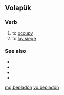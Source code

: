 ==Volapük==

===Verb===
{{head|vo|verb}}

# to [[occupy]]
# to [[lay siege]]

===See also===
* {{l|vo|beleseatoyn}}
* {{l|vo|beleseatön}}
* {{l|vo|beseidoyn}}
* {{l|vo|beseidön}}

[[mg:bepladön]]
[[vo:bepladön]]